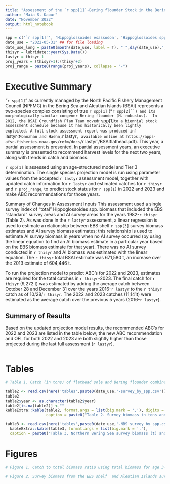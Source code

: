 ```yaml
---
title: "Assessment of the `r spp[1]`-Bering flounder Stock in the Bering Sea and Aleutian Islands"
author: "Maia S. Kapur"
date: "November 2022"
output: html_notebook
---
```


```r
spp = c('`r spp[1]`', 'Hippoglossoides esassodon', 'Hippoglossoides spp.')
date_use = "2022-05-31" ## for file loading
date_use_long = paste0(month(date_use, label = T), " ",day(date_use),", ",year(date_use))
thisyr = lubridate::year(Sys.Date())
lastyr = thisyr-1
proj_years = (thisyr+1):(thisyr+2)
proj_range = paste0(range(proj_years), collapse = "-")
```


# Executive Summary
"`r spp[1]`" as currently managed by the North Pacific Fishery Management Council (NPFMC) in the 
Bering Sea and Aleutian Islands (BSAI) represents a two-species complex consisting of true `r spp[1]` 
(*`r spp[2]``) and its morphologically-similar congener Bering flounder (H. robustus). 
In 2012, the BSAI Groundfish Plan Team moved `r spp[1]` to a biennial stock assessment schedule because it has historically been lightly exploited. A full stock assessment report was produced in `r lastyr` (Monnahan and Haehn, `r lastyr`, available online at https://apps-afsc.fisheries.noaa.gov/refm/docs/`r lastyr`/BSAIflathead.pdf). This year, a partial assessment is presented. In partial assessment years, an executive summary is presented to recommend harvest levels for the next two years, along with trends in catch and biomass. 

`r spp[1]` is assessed using an age-structured model and Tier 3 determination. The single species projection model is run using parameter values from the accepted `r lastyr` assessment model, together with updated catch information for `r lastyr` and estimated catches for `r thisyr` and `r proj_range`, to predict stock status for `r spp[1]` in 2022 and 2023 and make ABC recommendations for those years. 

Summary of Changes in Assessment Inputs This assessment used a single survey index of "total" Hippoglossoides spp. biomass that included the EBS “standard” survey areas and AI survey areas for the years 1982-`r thisyr` (Table 2). As was done in the `r lastyr` assessment, a linear regression is used to estimate a relationship between EBS shelf `r spp[3]` survey biomass estimates and AI survey biomass estimates; this relationship is used to estimate AI survey biomass in years when no AI survey occurred (by using the linear equation to find an AI biomass estimate in a particular year based on the EBS biomass estimate for that year). There was no AI survey conducted in `r thisyr` and AI biomass was estimated with the linear equation. The `r thisyr` total BSAI estimate was 671,580 t, an increase over the 2019 estimate of 604,446 t.

To run the projection model to predict ABC’s for 2022 and 2023, estimates are required for the total catches in `r thisyr`-2023. The final catch for `r thisyr` (9,272 t) was estimated by adding the average catch between October 28 and December 31 over the years 2016-`r lastyr` to the `r thisyr` catch as of 10/28/`r thisyr`. The 2022 and 2023 catches (11,141t) were estimated as the average catch over the previous 5 years (2016-`r lastyr`). 

## Summary of Results

Based on the updated projection model results, the recommended ABC’s for 2022 and 2023 are listed in the table below; the new ABC recommendation and OFL for both 2022 and 2023 are both slightly higher than those projected during the last full assessment (`r lastyr`).

```r

```

\newpage

# Tables

```r

# Table 1. Catch (in tons) of flathead sole and Bering flounder combined (Hippoglossoides spp.), flathead sole only, and Bering flounder only in the BSAI as of September 22, 2021. Observer data on species-specific extrapolated weight in each haul was summed over hauls within each year and used to calculate the proportion of the total Hippoglossoides spp. catch that was flathead sole or Bering flounder. Proportions were multiplied by the total Hippoglossoides spp. (flathead sole and Bering flounder combined) catches reported by AKFIN to obtain total catch of flathead sole separately from that of Bering flounder.
```

```r
table2 <- read.csv(here('tables',paste0(date_use,'-survey_by_spp.csv'))) 
table2 
table2$year <- as.character(table2$year)
table2[is.na(table2)] <-""
kableExtra::kable(table2, format.args = list(big.mark = ','), digits = 2,
                  caption = paste0("Table 2. Survey biomass in tons and coefficient of variation (CV) of Hippoglossoides spp. combined (flathead sole and Bering flounder) across the entire BSAI; flathead sole only in the Aleutian Islands, Hippoglossoides spp. combined in the Eastern Bering Sea (EBS) shelf survey, flathead sole only in EBS shelf survey, and Bering flounder only in the EBS shelf survey. Slight discrepancies in totals may occur due to rounding. Bolded years are not included in base model.'Data accessed via Oracle database query on ",date_use_long,"."))

```



```r
table3 <- read.csv(here('tables',paste0(date_use,'-NBS_survey_by_spp.csv'))) 
  kableExtra::kable(table3, format.args = list(big.mark = ','), 
  caption = paste0("Table 3. Northern Bering Sea survey biomass (t) and coefficient of variation (CV) for flathead sole, Bering flounder, and the two combined (Hippoglossoides spp.).  These data are not included in the base model and are presented here for reference only. Data accessed via Oracle database query on ",date_use_long,"."))

```

\newpage

# Figures

```r
# Figure 1. Catch to total biomass ratio using total biomass for age 3+ individuals for flathead sole in the Bering Sea and Aleutian Islands. Dotted grey lines represent observed catches for 2020 and projected catches for 2021-2023.
```

```r
# Figure 2. Survey biomass from the EBS shelf  and Aleutian Islands surveys for station depths less than or equal to 200 meters. A linear regression is used to estimate a relationship between EBS shelf Hippoglossoides spp. survey biomass estimates and AI survey biomass estimates; this relationship is used to estimate AI survey biomass in years when no AI survey occurred (by using the linear equation to find an AI biomass estimate in a particular year based on the EBS biomass estimate for that year). Grey shading indicates ± 1 standard error. The blue point was the observed survey biomass in 2021, which is not included in the base assessment model. 
```